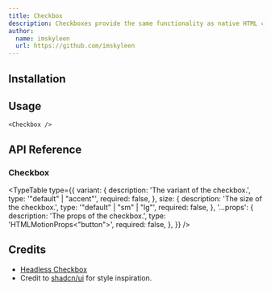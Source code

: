 ```yaml
---
title: Checkbox
description: Checkboxes provide the same functionality as native HTML checkboxes, without any of the styling, giving you a clean slate to design them however you'd like.
author:
  name: imskyleen
  url: https://github.com/imskyleen
---
```


<ComponentPreview name="demo-components-headless-checkbox" />

## Installation

<ComponentInstallation name="components-headless-checkbox" />

## Usage

```tsx
<Checkbox />
```

## API Reference

### Checkbox

<div className="flex flex-col gap-2">
<ExternalLink
  href="https://animate-ui.com/docs/primitives/headless/checkbox#checkbox"
  text="Animate UI API Reference - Checkbox Primitive"
/>

<ExternalLink
  href="https://headlessui.com/react/checkbox#checkbox"
  text="Headless UI API Reference - Checkbox"
/>
</div>

<TypeTable
  type={{
    variant: {
      description: 'The variant of the checkbox.',
      type: '"default" | "accent"',
      required: false,
    },
    size: {
      description: 'The size of the checkbox.',
      type: '"default" | "sm" | "lg"',
      required: false,
    },
    '...props': {
      description: 'The props of the checkbox.',
      type: 'HTMLMotionProps<"button">',
      required: false,
    },
  }}
/>

## Credits

- [Headless Checkbox](https://headlessui.com/react/checkbox)
- Credit to [shadcn/ui](https://ui.shadcn.com/docs/components/checkbox) for style inspiration.
